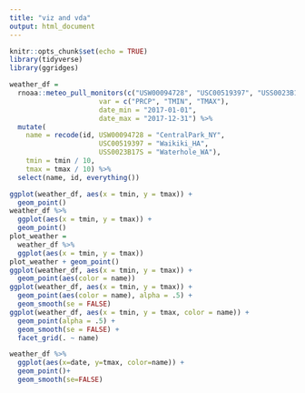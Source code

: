 ```yaml
---
title: "viz and vda"
output: html_document
---
```


```r
knitr::opts_chunk$set(echo = TRUE)
library(tidyverse)
library(ggridges)
```

```r
weather_df = 
  rnoaa::meteo_pull_monitors(c("USW00094728", "USC00519397", "USS0023B17S"),
                      var = c("PRCP", "TMIN", "TMAX"), 
                      date_min = "2017-01-01",
                      date_max = "2017-12-31") %>%
  mutate(
    name = recode(id, USW00094728 = "CentralPark_NY", 
                      USC00519397 = "Waikiki_HA",
                      USS0023B17S = "Waterhole_WA"),
    tmin = tmin / 10,
    tmax = tmax / 10) %>%
  select(name, id, everything())
```

```r
ggplot(weather_df, aes(x = tmin, y = tmax)) + 
  geom_point()
weather_df %>%
  ggplot(aes(x = tmin, y = tmax)) + 
  geom_point()
plot_weather = 
  weather_df %>%
  ggplot(aes(x = tmin, y = tmax)) 
plot_weather + geom_point()
ggplot(weather_df, aes(x = tmin, y = tmax)) + 
  geom_point(aes(color = name))
ggplot(weather_df, aes(x = tmin, y = tmax)) + 
  geom_point(aes(color = name), alpha = .5) +
  geom_smooth(se = FALSE)
ggplot(weather_df, aes(x = tmin, y = tmax, color = name)) + 
  geom_point(alpha = .5) +
  geom_smooth(se = FALSE) + 
  facet_grid(. ~ name)
```
```r
weather_df %>%
  ggplot(aes(x=date, y=tmax, color=name)) +
  geom_point()+
  geom_smooth(se=FALSE)
```


